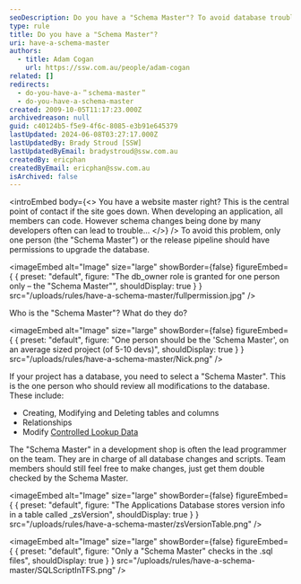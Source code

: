 ```yaml
---
seoDescription: Do you have a "Schema Master"? To avoid database trouble when many developers make schema changes, designate one person or the release pipeline to upgrade the database, reviewing all modifications and scripts.
type: rule
title: Do you have a "Schema Master"?
uri: have-a-schema-master
authors:
  - title: Adam Cogan
    url: https://ssw.com.au/people/adam-cogan
related: []
redirects:
  - do-you-have-a-＂schema-master＂
  - do-you-have-a-schema-master
created: 2009-10-05T11:17:23.000Z
archivedreason: null
guid: c40124b5-f5e9-4f6c-8085-e3b91e645379
lastUpdated: 2024-06-08T03:27:17.000Z
lastUpdatedBy: Brady Stroud [SSW]
lastUpdatedByEmail: bradystroud@ssw.com.au
createdBy: ericphan
createdByEmail: ericphan@ssw.com.au
isArchived: false
---
```


<introEmbed
  body={<>
You have a website master right? This is the central point of contact if the site goes down.
When developing an application, all members can code. However schema changes being done by many developers often can lead to trouble...
  </>}
/>
To avoid this problem, only one person (the "Schema Master") or the release pipeline should have permissions to upgrade the database.


<imageEmbed
  alt="Image"
  size="large"
  showBorder={false}
  figureEmbed={ {
    preset: "default",
    figure: "The db_owner role is granted for one person only – the \"Schema Master\"",
    shouldDisplay: true
  } }
  src="/uploads/rules/have-a-schema-master/fullpermission.jpg"
/>


Who is the "Schema Master"? What do they do?


<imageEmbed
  alt="Image"
  size="large"
  showBorder={false}
  figureEmbed={ {
    preset: "default",
    figure: "One person should be the 'Schema Master', on an average sized project (of 5-10 devs)",
    shouldDisplay: true
  } }
  src="/uploads/rules/have-a-schema-master/Nick.png"
/>


If your project has a database, you need to select a "Schema Master". This is the one person who should review all modifications to the database. These include:

- Creating, Modifying and Deleting tables and columns
- Relationships
- Modify [Controlled Lookup Data](/do-you-deploy-controlled-lookup-data)

The "Schema Master" in a development shop is often the lead programmer on the team. They are in charge of all database changes and scripts. Team members should still feel free to make changes, just get them double checked by the Schema Master.

<imageEmbed
  alt="Image"
  size="large"
  showBorder={false}
  figureEmbed={ {
    preset: "default",
    figure: "The Applications Database stores version info in a table called _zsVersion",
    shouldDisplay: true
  } }
  src="/uploads/rules/have-a-schema-master/zsVersionTable.png"
/>



<imageEmbed
  alt="Image"
  size="large"
  showBorder={false}
  figureEmbed={ {
    preset: "default",
    figure: "Only a \"Schema Master\" checks in the .sql files",
    shouldDisplay: true
  } }
  src="/uploads/rules/have-a-schema-master/SQLScriptInTFS.png"
/>
